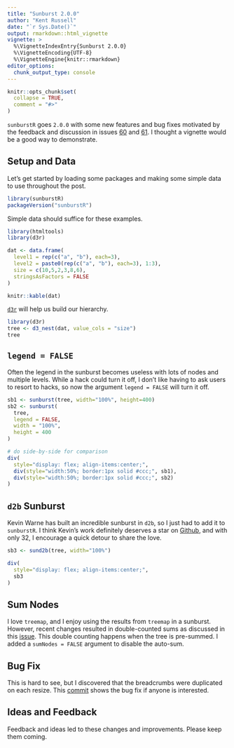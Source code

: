 ```yaml
---
title: "Sunburst 2.0.0"
author: "Kent Russell"
date: "`r Sys.Date()`"
output: rmarkdown::html_vignette
vignette: >
  %\VignetteIndexEntry{Sunburst 2.0.0}
  %\VignetteEncoding{UTF-8}
  %\VignetteEngine{knitr::rmarkdown}
editor_options: 
  chunk_output_type: console
---
```


```r
knitr::opts_chunk$set(
  collapse = TRUE,
  comment = "#>"
)
```

`sunburstR` goes `2.0.0` with some new features and bug fixes motivated by the feedback and discussion in issues [60](https://github.com/timelyportfolio/sunburstR/issues/60) and [61](https://github.com/timelyportfolio/sunburstR/issues/61).  I thought a vignette would be a good way to demonstrate.

## Setup and Data

Let's get started by loading some packages and making some simple data to use throughout the post.

```r
library(sunburstR)
packageVersion("sunburstR")
```

Simple data should suffice for these examples.

```r
library(htmltools)
library(d3r)

dat <- data.frame(
  level1 = rep(c("a", "b"), each=3),
  level2 = paste0(rep(c("a", "b"), each=3), 1:3),
  size = c(10,5,2,3,8,6),
  stringsAsFactors = FALSE
)

knitr::kable(dat)
```

[`d3r`](https://github.com/timelyportfolio/d3r) will help us build our hierarchy.

```r
library(d3r)
tree <- d3_nest(dat, value_cols = "size")
tree
```

## `legend = FALSE`

Often the legend in the sunburst becomes useless with lots of nodes and multiple levels.  While a hack could turn it off, I don't like having to ask users to resort to hacks, so now the argument `legend = FALSE` will turn it off.

```r
sb1 <- sunburst(tree, width="100%", height=400)
sb2 <- sunburst(
  tree,
  legend = FALSE,
  width = "100%",
  height = 400
)

# do side-by-side for comparison
div(
  style="display: flex; align-items:center;",
  div(style="width:50%; border:1px solid #ccc;", sb1),
  div(style="width:50%; border:1px solid #ccc;", sb2)
)
```

## `d2b` Sunburst

Kevin Warne has built an incredible sunburst in `d2b`, so I just had to add it to `sunburstR`.  I think Kevin's work definitely deserves a star on [Github](https://github.com/d2bjs), and with only 32, I encourage a quick detour to share the love.

```r
sb3 <- sund2b(tree, width="100%")

div(
  style="display: flex; align-items:center;",
  sb3
)
```

## Sum Nodes

I love `treemap`, and I enjoy using the results from `treemap` in a sunburst.  However, recent changes resulted in double-counted sums as discussed in this [issue](https://github.com/timelyportfolio/sunburstR/issues/62).  This double counting happens when the tree is pre-summed.  I added a `sumNodes = FALSE` argument to disable the auto-sum.

## Bug Fix

This is hard to see, but I discovered that the breadcrumbs were duplicated on each resize.  This [commit](https://github.com/timelyportfolio/sunburstR/commit/fcb11b002456f2e522b0644d7df09a19332f7c96) shows the bug fix if anyone is interested.

## Ideas and Feedback

Feedback and ideas led to these changes and improvements.  Please keep them coming.
